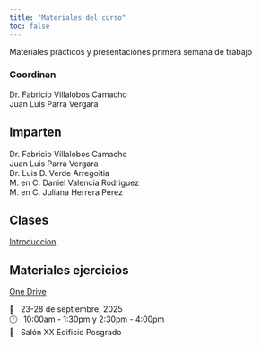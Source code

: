 ```yaml
---
title: "Materiales del curso"
toc: false
---
```


Materiales prácticos y presentaciones primera semana de trabajo

### Coordinan

Dr. Fabricio Villalobos Camacho\
Juan Luis Parra Vergara

## Imparten
Dr. Fabricio Villalobos Camacho\
Juan Luis Parra Vergara\
Dr. Luis D. Verde Arregoitia\
M. en C. Daniel Valencia Rodriguez\
M. en C. Juliana Herrera Pérez\


## Clases

[Introduccion](ppts/Intro.qmd){.external target="_blank"}

## Materiales ejercicios

[One Drive](https://inecol-my.sharepoint.com/:f:/g/personal/estudiante155_inecol_mx/Egx8Lv6AUzBOvjWQaWS_V-UBUpWxLk3NjlfYsw_g8hP39Q?e=KrgM4b){.external target="_blank"}


[📆  23-28 de septiembre, 2025]{.code}\
[🕛  10:00am - 1:30pm y 2:30pm - 4:00pm]{.code}\
[🏨  Salón XX Edificio Posgrado]{.code}\
